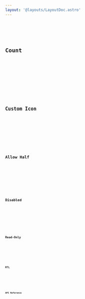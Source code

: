 ```yaml
---
layout: '@layouts/LayoutDoc.astro'
---
```




<Preview client:load>
	<Fragment slot="preview">
		<Example client:only="react" />
	</Fragment>
	<Fragment slot="code">
		<Code code={ExampleRaw} lang="tsx" />
	</Fragment>
</Preview>

## Count

<Preview client:load>
	<Fragment slot="preview">
		<ExampleCount client:only="react" />
	</Fragment>
	<Fragment slot="code">
		<Code code={ExampleCountRaw} lang="tsx" />
	</Fragment>
</Preview>

## Custom Icon

<Preview client:load>
	<Fragment slot="preview">
		<ExampleCustomIcon client:only="react" />
	</Fragment>
	<Fragment slot="code">
		<Code code={ExampleCustomIconRaw} lang="tsx" />
	</Fragment>
</Preview>

## Allow Half

<Preview client:load>
	<Fragment slot="preview">
		<ExampleAllowHalf client:only="react" />
	</Fragment>
	<Fragment slot="code">
		<Code code={ExampleAllowHalfRaw} lang="tsx" />
	</Fragment>
</Preview>

## Disabled

<Preview client:load>
	<Fragment slot="preview">
		<ExampleDisabled client:only="react" />
	</Fragment>
	<Fragment slot="code">
		<Code code={ExampleDisabledRaw} lang="tsx" />
	</Fragment>
</Preview>

## Read-Only

<Preview client:load>
	<Fragment slot="preview">
		<ExampleReadOnly client:only="react" />
	</Fragment>
	<Fragment slot="code">
		<Code code={ExampleReadonlyRaw} lang="tsx" />
	</Fragment>
</Preview>

## RTL

<Preview client:load>
	<Fragment slot="preview">
		<ExampleRTL client:only="react" />
	</Fragment>
	<Fragment slot="code">
		<Code code={ExampleRTLRaw} lang="tsx" />
	</Fragment>
</Preview>

## API Reference

<ApiTable />
